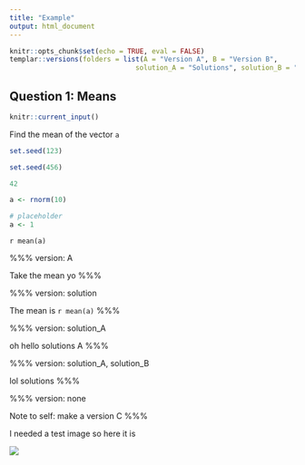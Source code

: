 ```yaml
---
title: "Example"
output: html_document
---
```


```r
knitr::opts_chunk$set(echo = TRUE, eval = FALSE)
templar::versions(folders = list(A = "Version A", B = "Version B",
                               solution_A = "Solutions", solution_B = "Solutions"))
```

## Question 1: Means

```r
knitr::current_input()
```


Find the mean of the vector `a`

```r
set.seed(123)
```

```r
set.seed(456)
```

```r
42
```

```r
a <- rnorm(10)
```

```r
# placeholder
a <- 1
```

`r mean(a)`

%%%
version: A

Take the mean yo
%%%

%%%
version: solution

The mean is `r mean(a)`
%%%

%%%
version: solution_A

oh hello solutions A
%%%

%%%
version: solution_A, solution_B

lol solutions
%%%



%%%
version: none

Note to self: make a version C
%%%


I needed a test image so here it is

![](./karl_moustache.jpg)
